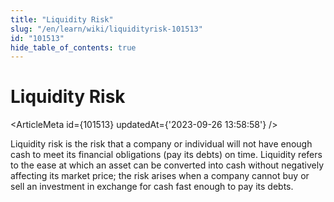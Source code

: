 ```yaml
---
title: "Liquidity Risk"
slug: "/en/learn/wiki/liquidityrisk-101513"
id: "101513"
hide_table_of_contents: true
---
```



# Liquidity Risk

<ArticleMeta id={101513} updatedAt={'2023-09-26 13:58:58'} />
<div className='border-solid border-b border-t-0 my-4 border-[var(--ifm-color-gray-300)]' />

Liquidity risk is the risk that a company or individual will not have enough cash to meet its financial obligations (pay its debts) on time. Liquidity refers to the ease at which an asset can be converted into cash without negatively affecting its market price; the risk arises when a company cannot buy or sell an investment in exchange for cash fast enough to pay its debts.
